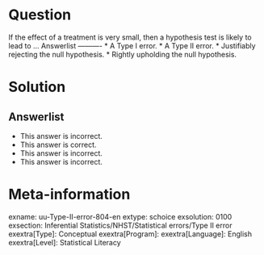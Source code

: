 Question
========
  
If the effect of a treatment is very small, then a hypothesis test is likely to lead to ... 
Answerlist
----------
* A Type I error.
* A Type II error.
* Justifiably rejecting the null hypothesis.
* Rightly upholding the null hypothesis.

Solution
========

Answerlist
----------
* This answer is incorrect.
* This answer is correct.
* This answer is incorrect.
* This answer is incorrect.

Meta-information
================
exname: uu-Type-II-error-804-en
extype: schoice
exsolution: 0100
exsection: Inferential Statistics/NHST/Statistical errors/Type II error
exextra[Type]: Conceptual
exextra[Program]: 
exextra[Language]: English
exextra[Level]: Statistical Literacy